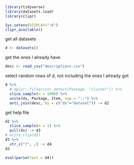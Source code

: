```r
library(tidyverse)
library(datasets.load)
library(clipr)
```

```r
Sys.setenv(DISPLAY=":6")
clipr_available()
```





get all datasets

```r
d <- datasets()
```


get the ones I already have

```r
desc <- read_csv("descriptions.csv")
```


select random rows of d, not including the ones I already got

```r
d %>%
  # dplyr::filter(str_detect(Package, "cluster")) %>% 
  slice_sample(n = 1000) %>% 
  unite(ds, Package, Item, sep = "::") %>% 
  anti_join(desc, by = c("ds"="dataset")) -> d2
```



get help file

```r
d2 %>% 
  slice_sample(n = 1) %>% 
  pull(ds) -> d3
# write_clip(d3)
d3 %>% 
  str_c("?", .) -> d4
d3
```

```r
eval(parse(text = d4))
```

